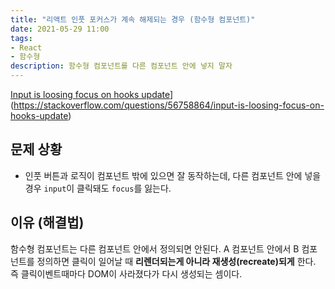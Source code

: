```yaml
---
title: "리액트 인풋 포커스가 계속 해제되는 경우 (함수형 컴포넌트)"
date: 2021-05-29 11:00
tags:
- React
- 함수형
description: 함수형 컴포넌트를 다른 컴포넌트 안에 넣지 말자
---
```


[Input is loosing focus on hooks update](https://stackoverflow.com/questions/56758864/input-is-loosing-focus-on-hooks-update)](https://stackoverflow.com/questions/56758864/input-is-loosing-focus-on-hooks-update)

## 문제 상황
- 인풋 버튼과 로직이 컴포넌트 밖에 있으면 잘 동작하는데, 
다른 컴포넌트 안에 넣을 경우 `input`이 클릭돼도 `focus`를 잃는다.

## 이유 (해결법)
함수형 컴포넌트는 다른 컴포넌트 안에서 정의되면 안된다. 
A 컴포넌트 안에서 B 컴포넌트를 정의하면 클릭이 일어날 때 **리렌더되는게 아니라 재생성(recreate)되게** 한다. 
즉 클릭이벤트때마다 DOM이 사라졌다가 다시 생성되는 셈이다.